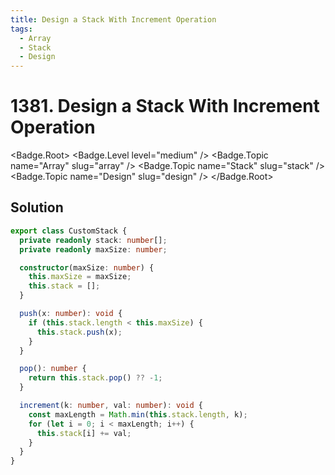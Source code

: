 ```yaml
---
title: Design a Stack With Increment Operation
tags:
  - Array
  - Stack
  - Design
---
```


# 1381. Design a Stack With Increment Operation

<Badge.Root>
  <Badge.Level level="medium" />
  <Badge.Topic name="Array" slug="array" />
  <Badge.Topic name="Stack" slug="stack" />
  <Badge.Topic name="Design" slug="design" />
</Badge.Root>

## Solution

```typescript filename="solution.ts" copy
export class CustomStack {
  private readonly stack: number[];
  private readonly maxSize: number;

  constructor(maxSize: number) {
    this.maxSize = maxSize;
    this.stack = [];
  }

  push(x: number): void {
    if (this.stack.length < this.maxSize) {
      this.stack.push(x);
    }
  }

  pop(): number {
    return this.stack.pop() ?? -1;
  }

  increment(k: number, val: number): void {
    const maxLength = Math.min(this.stack.length, k);
    for (let i = 0; i < maxLength; i++) {
      this.stack[i] += val;
    }
  }
}
```

<ProblemLink
  codingSite="leetcode"
  href="https://leetcode.com/problems/design-a-stack-with-increment-operation"
  title="Design a Stack With Increment Operation"
/>
